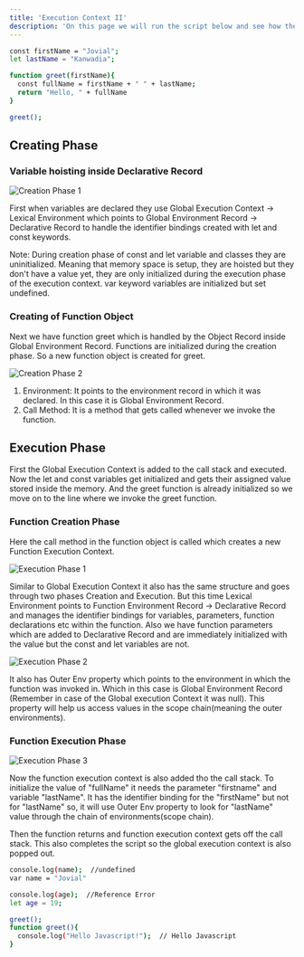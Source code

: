 ```yaml
---
title: 'Execution Context II'
description: 'On this page we will run the script below and see how the creation and execution phase in execution context works'
---
```

```bash
const firstName = "Jovial";
let lastName = "Kanwadia";

function greet(firstName){
  const fullName = firstName + " " + lastName;
  return "Hello, " + fullName
}

greet();
```

## Creating Phase

### Variable hoisting inside Declarative Record

<img
  className="block rounded-lg w-full"
  src="/images/JavascriptWorkings/CreationPhase1.png"
  alt="Creation Phase 1"
/>

First when variables are declared they use Global Execution Context -> Lexical Environment which points to Global Environment Record -> Declarative Record to handle the identifier bindings created with let and const keywords.

Note: During creation phase of const and let variable and classes they are uninitialized. Meaning that memory space is setup, they are hoisted but they don't have a value yet, they are only initialized during the execution phase of the execution context. var keyword variables are initialized but set undefined.

### Creating of Function Object

Next we have function greet which is handled by the Object Record inside Global Environment Record. Functions are initialized during the creation phase. So a new function object is created for greet.

<img
  className="block rounded-lg w-full"
  src="/images/JavascriptWorkings/CreationPhase2.png"
  alt="Creation Phase 2"
/>

1. Environment: It points to the environment record in which it was declared. In this case it is Global Environment Record.
2. Call Method: It is a method that gets called whenever we invoke the function.

## Execution Phase

First the Global Execution Context is added to the call stack and executed.
Now the let and const variables get initialized and gets their assigned value stored inside the memory. And the greet function is already initialized so we move on to the line where we invoke the greet function.

### Function Creation Phase

Here the call method in the function object is called which creates a new Function Execution Context.

<img
  className="block rounded-lg w-full"
  src="/images/JavascriptWorkings/ExecutionPhase1.png"
  alt="Execution Phase 1"
/>

Similar to Global Execution Context it also has the same structure and goes through two phases Creation and Execution. But this time Lexical Environment points to Function Environment Record -> Declarative Record and manages the identifier bindings for variables, parameters, function declarations etc within the function. Also we have function parameters which are added to Declarative Record and are immediately initialized with the value but the const and let variables are not.

<img
  className="block rounded-lg w-full"
  src="/images/JavascriptWorkings/ExecutionPhase2.png"
  alt="Execution Phase 2"
/>

It also has Outer Env property which points to the environment in which the function was invoked in. Which in this case is Global Environment Record (Remember in case of the Global execution Context it was null). This property will help us access values in the scope chain(meaning the outer environments).

### Function Execution Phase

<img
  className="block rounded-lg w-full"
  src="/images/JavascriptWorkings/ExecutionPhase3.png"
  alt="Execution Phase 3"
/>

Now the function execution context is also added tho the call stack. To initialize the value of "fullName" it needs the parameter "firstname" and variable "lastName". It has the identifier binding for the "firstName" but not for "lastName" so, it will use Outer Env property to look for "lastName" value through the chain of environments(scope chain).

Then the function returns and function execution context gets off the call stack. This also completes the script so the global execution context is also popped out.


```bash
console.log(name);  //undefined
var name = "Jovial"

console.log(age);  //Reference Error
let age = 19;

greet();
function greet(){
  console.log("Hello Javascript!");  // Hello Javascript
}
```